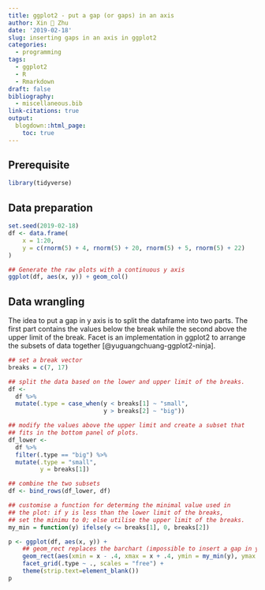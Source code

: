 ---
title: ggplot2 - put a gap (or gaps) in an axis
author: Xin 💓 Zhu
date: '2019-02-18'
slug: inserting gaps in an axis in ggplot2
categories:
  - programming
tags:
  - ggplot2
  - R
  - Rmarkdown
draft: false
bibliography:
  - miscellaneous.bib
link-citations: true
output:
  blogdown::html_page:
    toc: true
---

## Prerequisite
```{r message=FALSE}
library(tidyverse)
```

## Data preparation
```{r}
set.seed(2019-02-18)
df <- data.frame(
    x = 1:20,
    y = c(rnorm(5) + 4, rnorm(5) + 20, rnorm(5) + 5, rnorm(5) + 22)
)

## Generate the raw plots with a continuous y axis
ggplot(df, aes(x, y)) + geom_col()
```

## Data wrangling

The idea to put a gap in y axis is to split the dataframe into two parts. The first part contains the values below the break while the second above the upper limit of the break. Facet is an implementation in ggplot2 to arrange the subsets of data together [@yuguangchuang-ggplot2-ninja].
```{r}
## set a break vector
breaks = c(7, 17)

## split the data based on the lower and upper limit of the breaks.
df <-
  df %>%
  mutate(.type = case_when(y < breaks[1] ~ "small",
                           y > breaks[2] ~ "big"))

## modify the values above the upper limit and create a subset that
## fits in the bottom panel of plots.
df_lower <-
  df %>%
  filter(.type == "big") %>%
  mutate(.type = "small",
         y = breaks[1])

## combine the two subsets
df <- bind_rows(df_lower, df)

## customise a function for determing the minimal value used in
## the plot: if y is less than the lower limit of the breaks,
## set the minimu to 0; else utilise the upper limit of the breaks.
my_min = function(y) ifelse(y <= breaks[1], 0, breaks[2])

p <- ggplot(df, aes(x, y)) +
    ## geom_rect replaces the barchart (impossible to insert a gap in y axis).
    geom_rect(aes(xmin = x - .4, xmax = x + .4, ymin = my_min(y), ymax = y)) +
    facet_grid(.type ~ ., scales = "free") +
    theme(strip.text=element_blank())
p
```

